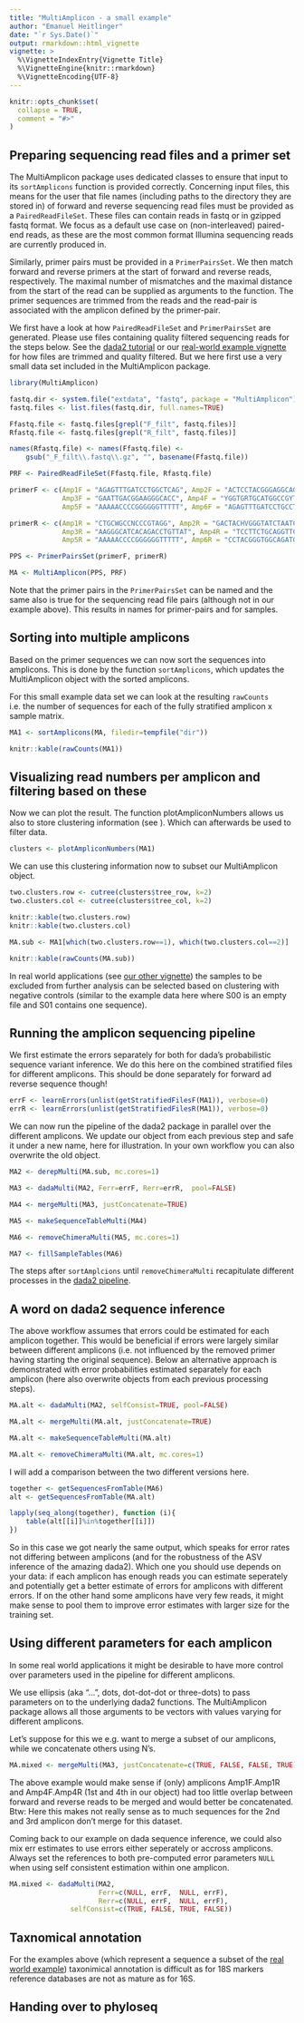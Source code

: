```yaml
---
title: "MultiAmplicon - a small example"
author: "Emanuel Heitlinger"
date: "`r Sys.Date()`"
output: rmarkdown::html_vignette
vignette: >
  %\VignetteIndexEntry{Vignette Title}
  %\VignetteEngine{knitr::rmarkdown}
  %\VignetteEncoding{UTF-8}
---
```


```r
knitr::opts_chunk$set(
  collapse = TRUE,
  comment = "#>"
)
```


## Preparing sequencing read files and a primer set

The MultiAmplicon package uses dedicated classes to ensure that input
to its `sortAmplicons` function is provided correctly. Concerning
input files, this means for the user that file names (including paths
to the directory they are stored in) of forward and reverse sequencing
read files must be provided as a `PairedReadFileSet`. These files can
contain reads in fastq or in gzipped fastq format. We focus as a
default use case on (non-interleaved) paired-end reads, as these are
the most common format Illumina sequencing reads are currently
produced in.

Similarly, primer pairs must be provided in a `PrimerPairsSet`. We
then match forward and reverse primers at the start of forward and
reverse reads, respectively. The maximal number of mismatches and the
maximal distance from the start of the read can be supplied as
arguments to the function. The primer sequences are trimmed from the
reads and the read-pair is associated with the amplicon defined by the
primer-pair. 

We first have a look at how `PairedReadFileSet` and `PrimerPairsSet`
are generated. Please use files containing quality filtered sequencing
reads for the steps below. See the
[dada2 tutorial](https://benjjneb.github.io/dada2/tutorial.html) or
our
[real-world example vignette](https://derele.github.io/MultiAmplicon/articles/MultiAmplicon-real-world-example.html)
for how files are trimmed and quality filtered. But we here first use
a very small data set included in the MultiAmplicon package.


```r
library(MultiAmplicon)

fastq.dir <- system.file("extdata", "fastq", package = "MultiAmplicon")
fastq.files <- list.files(fastq.dir, full.names=TRUE)

Ffastq.file <- fastq.files[grepl("F_filt", fastq.files)]
Rfastq.file <- fastq.files[grepl("R_filt", fastq.files)]

names(Rfastq.file) <- names(Ffastq.file) <-
    gsub("_F_filt\\.fastq\\.gz", "", basename(Ffastq.file))

PRF <- PairedReadFileSet(Ffastq.file, Rfastq.file)

primerF <- c(Amp1F = "AGAGTTTGATCCTGGCTCAG", Amp2F = "ACTCCTACGGGAGGCAGC",
             Amp3F = "GAATTGACGGAAGGGCACC", Amp4F = "YGGTGRTGCATGGCCGYT",
             Amp5F = "AAAAACCCCGGGGGGTTTTT", Amp6F = "AGAGTTTGATCCTGCCTCAG")

primerR <- c(Amp1R = "CTGCWGCCNCCCGTAGG", Amp2R = "GACTACHVGGGTATCTAATCC",
             Amp3R = "AAGGGCATCACAGACCTGTTAT", Amp4R = "TCCTTCTGCAGGTTCACCTAC",
             Amp5R = "AAAAACCCCGGGGGGTTTTT", Amp6R = "CCTACGGGTGGCAGATGCAG")

PPS <- PrimerPairsSet(primerF, primerR)

MA <- MultiAmplicon(PPS, PRF)
```

Note that the primer pairs in the `PrimerPairsSet` can be named and
the same also is true for the sequencing read file pairs (although not
in our example above). This results in names for primer-pairs and for
samples.


## Sorting into multiple amplicons

Based on the primer sequences we can now sort the sequences into
amplicons. This is done by the function `sortAmplicons`, which updates
the MultiAmplicon object with the sorted amplicons.

For this small example data set we can look at the resulting `rawCounts`
i.e. the number of sequences for each of the fully stratified amplicon
x sample matrix. 

```r
MA1 <- sortAmplicons(MA, filedir=tempfile("dir"))
```

```r
knitr::kable(rawCounts(MA1))
```

## Visualizing read numbers per amplicon and filtering based on these

Now we can plot the result. The function plotAmpliconNumbers allows us
also to store clustering information (see
[\code{pheatmap}](https://www.rdocumentation.org/packages/pheatmap/versions/0.2/topics/pheatmap)). Which
can afterwards be used to filter data.

```r
clusters <- plotAmpliconNumbers(MA1)
```

We can use this clustering information now to subset our MultiAmplicon
object.


```r
two.clusters.row <- cutree(clusters$tree_row, k=2)
two.clusters.col <- cutree(clusters$tree_col, k=2)

knitr::kable(two.clusters.row)
knitr::kable(two.clusters.col)

MA.sub <- MA1[which(two.clusters.row==1), which(two.clusters.col==2)]

knitr::kable(rawCounts(MA.sub))
```

In real world applications (see
[our other vignette](https://derele.github.io/MultiAmplicon/articles/MultiAmplicon-real-world-example.html))
the samples to be excluded from further analysis can be selected based
on clustering with negative controls (similar to the example data here
where S00 is an empty file and S01 contains one sequence).

## Running the amplicon sequencing pipeline 

We first estimate the errors separately for both for dada's
probabilistic sequence variant inference. We do this here on the
combined stratified files for different amplicons. This should be done
separately for forward ad reverse sequence though!

```r
errF <- learnErrors(unlist(getStratifiedFilesF(MA1)), verbose=0)
errR <- learnErrors(unlist(getStratifiedFilesR(MA1)), verbose=0)
```

We can now run the pipeline of the dada2 package in parallel over the
different amplicons. We update our object from each previous step and
safe it under a new name, here for illustration. In your own workflow
you can also overwrite the old object.


```r
MA2 <- derepMulti(MA.sub, mc.cores=1) 

MA3 <- dadaMulti(MA2, Ferr=errF, Rerr=errR,  pool=FALSE)

MA4 <- mergeMulti(MA3, justConcatenate=TRUE)

MA5 <- makeSequenceTableMulti(MA4)

MA6 <- removeChimeraMulti(MA5, mc.cores=1)

MA7 <- fillSampleTables(MA6)
```

The steps after `sortAmplcions` until `removeChimeraMulti`
recapitulate different processes in the
[dada2 pipeline](https://benjjneb.github.io/dada2/tutorial.html).

## A word on dada2 sequence inference

The above workflow assumes that errors could be estimated for each
amplicon together. This would be beneficial if errors were largely
similar between different amplicons (i.e. not influenced by the
removed primer having starting the original sequence). Below an
alternative approach is demonstrated with error probabilities
estimated separately for each amplicon (here also overwrite objects
from each previous processing steps).


```r
MA.alt <- dadaMulti(MA2, selfConsist=TRUE, pool=FALSE)

MA.alt <- mergeMulti(MA.alt, justConcatenate=TRUE)

MA.alt <- makeSequenceTableMulti(MA.alt)

MA.alt <- removeChimeraMulti(MA.alt, mc.cores=1)
```

I will add a comparison between the two different versions here.

```r
together <- getSequencesFromTable(MA6)
alt <- getSequencesFromTable(MA.alt)

lapply(seq_along(together), function (i){
    table(alt[[i]]%in%together[[i]])
})
```
So in this case we got nearly the same output, which speaks for error
rates not differing between amplicons (and for the robustness of the
ASV inference of the amazing dada2). Which one you should use depends
on your data: if each amplicon has enough reads you can estimate
seperately and potentially get a better estimate of errors for
amplicons with different errors. If on the other hand some amplicons
have very few reads, it might make sense to pool them to improve
error estimates with larger size for the training set.

## Using different parameters for each amplicon

In some real world applications it might be desirable to have more
control over parameters used in the pipeline for different amplicons.

We use ellipsis (aka "...", dots, dot-dot-dot or three-dots) to pass
parameters on to the underlying dada2 functions. The MultiAmplicon
package allows all those arguments to be vectors with values varying
for different amplicons.

Let's suppose for this we e.g. want to merge a subset of our
amplicons, while we concatenate others using N's. 

```r
MA.mixed <- mergeMulti(MA3, justConcatenate=c(TRUE, FALSE, FALSE, TRUE))
```
The above example would make sense if (only) amplicons Amp1F.Amp1R and
Amp4F.Amp4R (1st and 4th in our object) had too little overlap between
forward and reverse reads to be merged and would better be
concatenated. Btw: Here this makes not really sense as to much
sequences for the 2nd and 3rd amplicon don't merge for this dataset.


Coming back to our example on dada sequence inference, we could also
mix err estimates to use errors either seperately or accross
amplicons. Always set the references to both pre-computed error
parameters `NULL` when using self consistent estimation within one
amplicon.

```r
MA.mixed <- dadaMulti(MA2,
                      Ferr=c(NULL, errF,  NULL, errF),
                      Rerr=c(NULL, errF,  NULL, errF),
               selfConsist=c(TRUE, FALSE, TRUE, FALSE))
```



## Taxnomical annotation

For the examples above (which represent a sequence a subset of the
[real world example](https://derele.github.io/MultiAmplicon/articles/MultiAmplicon-real-world-example.html))
taxonimical annotation is difficult as for 18S markers reference
databases are not as mature as for 16S.


## Handing over to phyloseq

